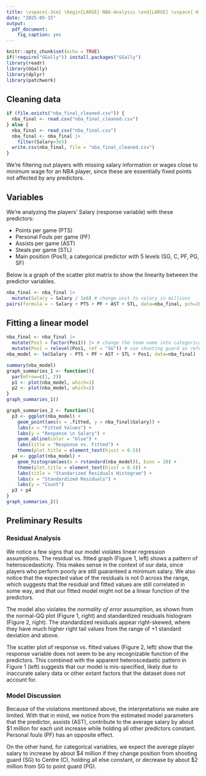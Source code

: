 ```yaml
---
title: \vspace{-3cm} \begin{LARGE} NBA-Analysis \end{LARGE} \vspace{-0.5cm}
date: "2025-05-15"
output: 
  pdf_document:
    fig_caption: yes
---
```


```r
knitr::opts_chunk$set(echo = TRUE)
if(!require("GGally")) install.packages("GGally")
library(readr)
library(GGally)
library(dplyr)
library(patchwork)
```

## Cleaning data

```r
if (file.exists("nba_final_cleaned.csv")) {
  nba_final <- read.csv("nba_final_cleaned.csv")
} else {
  nba_final <- read_csv("nba_final.csv")
  nba_final <- nba_final |>
    filter(Salary>3e5)
  write.csv(nba_final, file = "nba_final_cleaned.csv")
}
```

We're filtering out players with missing salary information or wages close to minimum wage for an NBA player, since these are essentially fixed points not affected by any predictors.

## Variables

We're analyzing the players' Salary (response variable) with these predictors:

- Points per game (PTS)
- Personal Fouls per game (PF)
- Assists per game (AST) 
- Steals per game (STL)
- Main position (Pos1), a categorical predictor with 5 levels (SG, C, PF, PG, SF)

Below is a graph of the scatter plot matrix to show the linearity between the predictor variables.

```r
nba_final <- nba_final |> 
  mutate(Salary = Salary / 1e6) # change unit to salary in millions
pairs(formula = ~ Salary + PTS + PF + AST + STL, data=nba_final, pch=20)
```

\newpage

## Fitting a linear model

```r
nba_final <- nba_final |>
  mutate(Pos1 = factor(Pos1)) |> # change the team name into categorical levels
  mutate(Pos1 = relevel(Pos1, ref = "SG")) # use shooting guard as reference level
nba_model <- lm(Salary ~ PTS + PF + AST + STL + Pos1, data=nba_final)

summary(nba_model)
graph_summaries_1 <- function(){
  par(mfrow=c(1, 2))
  p1 <- plot(nba_model, which=1)
  p2 <- plot(nba_model, which=2)
}
graph_summaries_1()
```

\newpage

```r
graph_summaries_2 <- function(){
  p3 <- ggplot(nba_model) +
    geom_point(aes(x = .fitted, y = nba_final$Salary)) +
    labs(x = "Fitted Values") +
    labs(y = "Response \n Salary") +
    geom_abline(color = "blue") +
    labs(title = "Response vs. Fitted") +
    theme(plot.title = element_text(hjust = 0.5))
  p4 <- ggplot(nba_model) +
    geom_histogram(aes(x = rstandard(nba_model)), bins = 20) +
    theme(plot.title = element_text(hjust = 0.5)) +
    labs(title = "Standarized Residuals Histogram") +
    labs(x = "Standardized Residuals") +
    labs(y = "Count")
  p3 + p4
}
graph_summaries_2()
```

## Preliminary Results

### Residual Analysis

We notice a few signs that our model violates linear regression assumptions. The residual vs. fitted graph (Figure 1, left) shows a pattern of heteroscedasticity. This makes sense in the context of our data, since players who perform poorly are still guaranteed a minimum salary.
We also notice that the expected value of the residuals is not 0 across the range, which suggests that the residual and fitted values are still correlated in some way, and that our fitted model might not be a linear function of the predictors.

The model also violates the *normality of error* assumption, as shown from the normal-QQ plot (Figure 1, right) and standardized residuals histogram (Figure 2, right). The standardized residuals appear right-skewed, where they have much higher right tail values from the range of +1 standard deviation and above.

The scatter plot of response vs. fitted values (Figure 2, left) show that the response variable does not seem to be any recognizable function of the predictors. This combined with the apparent heteroscedastic pattern in Figure 1 (left) suggests that our model is mis-specified, likely due to inaccurate salary data or other extant factors that the dataset does not account for.

### Model Discussion

Because of the violations mentioned above, the interpretations we make are limited. With that in mind, we notice from the estimated model parameters that the predictor, assists (AST), contribute to the average salary by about \$1 million for each unit increase while holding all other predictors constant. Personal fouls (PF) has an opposite effect. 

On the other hand, for categorical variables, we expect the average player salary to increase by about \$4 million if they change position from shooting guard (SG) to Centre (C), holding all else constant, or decrease by about \$2 million from SG to point guard (PG).
